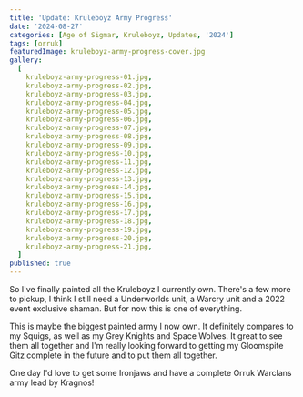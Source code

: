 ```yaml
---
title: 'Update: Kruleboyz Army Progress'
date: '2024-08-27'
categories: [Age of Sigmar, Kruleboyz, Updates, '2024']
tags: [orruk]
featuredImage: kruleboyz-army-progress-cover.jpg
gallery:
  [
    kruleboyz-army-progress-01.jpg,
    kruleboyz-army-progress-02.jpg,
    kruleboyz-army-progress-03.jpg,
    kruleboyz-army-progress-04.jpg,
    kruleboyz-army-progress-05.jpg,
    kruleboyz-army-progress-06.jpg,
    kruleboyz-army-progress-07.jpg,
    kruleboyz-army-progress-08.jpg,
    kruleboyz-army-progress-09.jpg,
    kruleboyz-army-progress-10.jpg,
    kruleboyz-army-progress-11.jpg,
    kruleboyz-army-progress-12.jpg,
    kruleboyz-army-progress-13.jpg,
    kruleboyz-army-progress-14.jpg,
    kruleboyz-army-progress-15.jpg,
    kruleboyz-army-progress-16.jpg,
    kruleboyz-army-progress-17.jpg,
    kruleboyz-army-progress-18.jpg,
    kruleboyz-army-progress-19.jpg,
    kruleboyz-army-progress-20.jpg,
    kruleboyz-army-progress-21.jpg,
  ]
published: true
---
```


So I've finally painted all the Kruleboyz I currently own. There's a few more to pickup, I think I still need a
Underworlds unit, a Warcry unit and a 2022 event exclusive shaman. But for now this is one of everything.

This is maybe the biggest painted army I now own. It definitely compares to my Squigs, as well as my Grey Knights and
Space Wolves. It great to see them all together and I'm really looking forward to getting my Gloomspite Gitz complete
in the future and to put them all together.

One day I'd love to get some Ironjaws and have a complete Orruk Warclans army lead by Kragnos!

